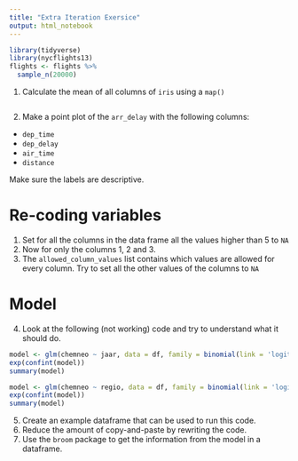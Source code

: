 ```yaml
---
title: "Extra Iteration Exersice"
output: html_notebook
---
```


```r
library(tidyverse)
library(nycflights13)
flights <- flights %>%
  sample_n(20000)
```

1. Calculate the mean of all columns of `iris` using a `map()`

```r

```


2. Make a point plot of the `arr_delay` with the following columns:
  - `dep_time`
  - `dep_delay`
  - `air_time`
  - `distance`
  
Make sure the labels are descriptive. 

# Re-coding variables

1. Set for all the columns in the data frame all the values higher than 5 to `NA`
2. Now for only the columns 1, 2 and 3.
3. The `allowed_column_values` list contains which values are allowed for every column. Try to set all the other values of the columns to `NA`

# Model

4. Look at the following (not working) code and try to understand what it should do.

```r
model <- glm(chemneo ~ jaar, data = df, family = binomial(link = 'logit'))
exp(confint(model))
summary(model)

model <- glm(chemneo ~ regio, data = df, family = binomial(link = 'logit'))
exp(confint(model))
summary(model)
```

5. Create an example dataframe that can be used to run this code.
6. Reduce the amount of copy-and-paste by rewriting the code.
7. Use the `broom` package to get the information from the model in a dataframe.